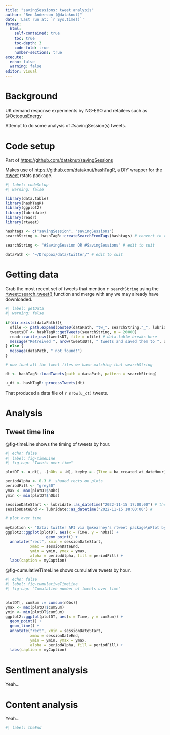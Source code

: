 ```yaml
---
title: "savingSessions: tweet analysis"
author: "Ben Anderson (@dataknut)"
date: 'Last run at: `r Sys.time()`'
format: 
  html:
    self-contained: true
    toc: true
    toc-depth: 3
    code-fold: true
    number-sections: true
execute:
  echo: false
  warning: false
editor: visual
---
```


# Background

UK demand response experiments by NG-ESO and retailers such as [\@OctopusEnergy](https://twitter.com/SavingSessions)

Attempt to do some analysis of #savingSession(s) tweets.

# Code setup

Part of <https://github.com/dataknut/savingSessions>

Makes use of <https://github.com/dataknut/hashTagR>, a DIY wrapper for the [rtweet](https://docs.ropensci.org/rtweet) rstats package.

```r
#| label: codeSetup
#| warning: false

library(data.table)
library(hashTagR)
library(ggplot2)
library(lubridate)
library(readr)
library(rtweet)

hashtags <- c("savingSession", "savingSessions")
searchString <- hashTagR::createSearchFromTags(hashtags) # convert to rtweet search string

searchString <- "#SavingSession OR #SavingSessions" # edit to suit

dataPath <- "~/Dropbox/data/twitter/" # edit to suit
```

# Getting data

Grab the most recent set of tweets that mention `r searchString` using the [rtweet::search_tweet()](https://docs.ropensci.org/rtweet/reference/search_tweets.html) function and merge with any we may already have downloaded.

```r
#| label: getData
#| warning: false

if(dir.exists(dataPath)){
  ofile <- path.expand(paste0(dataPath, "tw_", searchString,"_", lubridate::now(),".csv"))
  tweetsDT <- hashTagR::getTweets(searchString, n = 20000)
  readr::write_csv(tweetsDT, file = ofile) # data.table breaks here
  message("Retreived ", nrow(tweetsDT), " tweets and saved them to ", ofile)
} else {
  message(dataPath, " not found!")
}

# now load all the tweet files we have matching that searchString

dt <- hashTagR::loadTweets(path = dataPath, pattern = searchString)

u_dt <- hashTagR::processTweets(dt)
```

That produced a data file of `r nrow(u_dt)` tweets.

# Analysis

## Tweet time line

@fig-timeLine shows the timing of tweets by hour.

```r
#| echo: false
#| label: fig-timeLine
#| fig-cap: "Tweets over time"

plotDT <- u_dt[, .(nObs = .N), keyby = .(Time = ba_created_at_dateHour)]

periodAlpha <- 0.3 #  shaded rects on plots
periodFill <- "grey50"
ymax <- max(plotDT$nObs)
ymin <- min(plotDT$nObs)

sessionDateStart <- lubridate::as_datetime("2022-11-15 17:00:00") # the half-hour it starts
sessionDateEnd <- lubridate::as_datetime("2022-11-15 18:00:00") # 

# plot over time

myCaption <- "Data: twitter API via @mkearney's rtweet package\nPlot by @dataknut\nSaving Session period marked as grey box"
ggplot2::ggplot(plotDT, aes(x = Time, y = nObs)) + 
                  geom_point() +
  annotate("rect", xmin = sessionDateStart,
           xmax = sessionDateEnd,
           ymin = ymin, ymax = ymax,
           alpha = periodAlpha, fill = periodFill) +
  labs(caption = myCaption)
```

@fig-cumulativeTimeLine shows cumulative tweets by hour.

```r
#| echo: false
#| label: fig-cumulativeTimeLine
#| fig-cap: "Cumulative number of tweets over time"


plotDT[, cumSum := cumsum(nObs)]
ymax <- max(plotDT$cumSum)
ymin <- min(plotDT$cumSum)
ggplot2::ggplot(plotDT, aes(x = Time, y = cumSum)) + 
  geom_point() +
  geom_line() +
  annotate("rect", xmin = sessionDateStart,
           xmax = sessionDateEnd,
           ymin = ymin, ymax = ymax,
           alpha = periodAlpha, fill = periodFill) +
  labs(caption = myCaption)
```

# Sentiment analysis

Yeah...

# Content analysis

Yeah...

```r
#| label: theEnd
```
